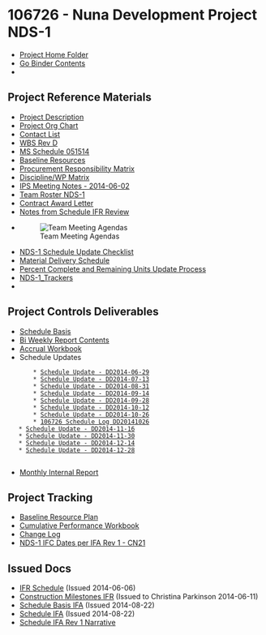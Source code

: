 = 106726 - Nuna Development Project NDS-1 =

* [[file:///S:/Caelus/106726|Project Home Folder]]
* [[Go Binder Contents]]
*

== Project Reference Materials ==
* [[Project Description]]
* [[file:///S:/Caelus/106726/4 Correspondence/Meetings/Agendas/Re-Kickoff 5-15-14/Nuna Project Org Chart.pdf|Project Org Chart]]
* [[file:///S:/Caelus/106726/4 Correspondence/Meetings/Agendas/Re-Kickoff 5-15-14/Nuna Development Project Contact List_20140513.pdf|Contact List]]
* [[file:///S:/Caelus/106726/4 Correspondence/Meetings/Agendas/Re-Kickoff 5-15-14/106726 WBS Revd.xlsx|WBS Rev D]]
* [[file:///s:/Caelus/106726/4 Correspondence/Meetings/Agendas/Re-Kickoff 5-15-14/106726 MS Schedule 051514.pdf|MS Schedule 051514]]
* [[file:///S:/Caelus/106726/Project Controls/Project Accounting/Nuna Resources (Baseline Resource Plan).xlsx|Baseline Resources]]
* [[file:///S:/Caelus/106726/4 Correspondence/Meetings/Agendas/Re-Kickoff 5-15-14/Procurement Responsibility Matrix Rev 0 12-12-13.pdf|Procurement Responsibility Matrix]]
* [[file:///S:/Caelus/106726/Project Controls/Davis/Discipline-WP Matrix.xlsx|Discipline/WP Matrix]]
* [[IPS Meeting Notes - 2014-06-02]]
* [[Team Roster NDS-1]]
* [[file:///S:/Caelus/106726/3 Project Mgmt/Funding Docs/Caelus NUNA Award Contact Letter May 2014.PDF|Contract Award Letter]]
* [[Notes from Schedule IFR Review]]
* [[File:///S:/Caelus/106726/4 Correspondence/Meetings/Agendas|Team Meeting Agendas]]
* [[NDS-1 Schedule Update Checklist]]
* [[file:///S:/Caelus/106726/Project Controls/Schedules/106726 Material Delivery Windows.xlsx|Material Delivery Schedule]]
* [[Percent Complete and Remaining Units Update Process]]
* [[NDS-1_Trackers]]
* 	


== Project Controls Deliverables ==
* [[file:///S:/Caelus/106726/Project Controls/Schedules/Schedule Basis/Schedule Basis -NUNA NDS1 RevA.doc|Schedule Basis]]
* [[Bi Weekly Report Contents]]
* [[file:///S:/Caelus/106726/Project Controls/Project Accounting/Accruals/Caelus Accruals.xlsx|Accrual Workbook]]
* Schedule Updates
        * [[Schedule Update - DD2014-06-29]]
        * [[Schedule Update - DD2014-07-13]]
        * [[Schedule Update - DD2014-08-31]]
        * [[Schedule Update - DD2014-09-14]]
        * [[Schedule Update - DD2014-09-28]]
        * [[Schedule Update - DD2014-10-12]]
        * [[Schedule Update - DD2014-10-26]]
		* [[106726 Schedule Log DD20141026]]
	* [[Schedule Update - DD2014-11-16]]
	* [[Schedule Update - DD2014-11-30]]
	* [[Schedule Update - DD2014-12-14]]
	* [[Schedule Update - DD2014-12-28]]
	 

* [[file:///S:/Caelus/General/Monthly Internal Report|Monthly Internal Report]]

== Project Tracking ==
* [[file:///S:/Caelus/106726/Project Controls/Project Accounting/106726 NDS 1 Baseline Plan by Period.xlsx|Baseline Resource Plan]]
* [[file:///F:/106726/106726_CumPerformanceWorkbook1.xlsx|Cumulative Performance Workbook]]
* [[file:///S:/Caelus/106726/Project Controls/Change Management/106726 Current Change Log.xls|Change Log]]
* [[file:///S:/Caelus/106726/Project Controls/Change Management/CN21 Module Fabrication Schedule Shift IFR IFF/Live Files & Previous Revisions/Table of IFR-IFF-IFC dates.xlsx|NDS-1 IFC Dates per IFA Rev 1 - CN21]]

== Issued Docs ==
* [[file:///S:/Caelus/106726/6 Shared/Schedules/106726 NDS1 Schedule IFR Rev B 052514.pdf|IFR Schedule]] (Issued 2014-06-06)
* [[Construction Milestones IFR]] (Issued to Christina Parkinson 2014-06-11)
* [["S:/Caelus/106726/Project Controls/Schedules/IFA/Schedule Basis -NUNA NDS1 IFA.pdf"|Schedule Basis IFA]] (Issued 2014-08-22)
* [["S:/Caelus/106726/Project Controls/Schedules/IFA/106726 NDS1 IFA Schedule.pdf"|Schedule IFA]] (Issued 2014-08-22)
* [[Schedule IFA Rev 1 Narrative]]

